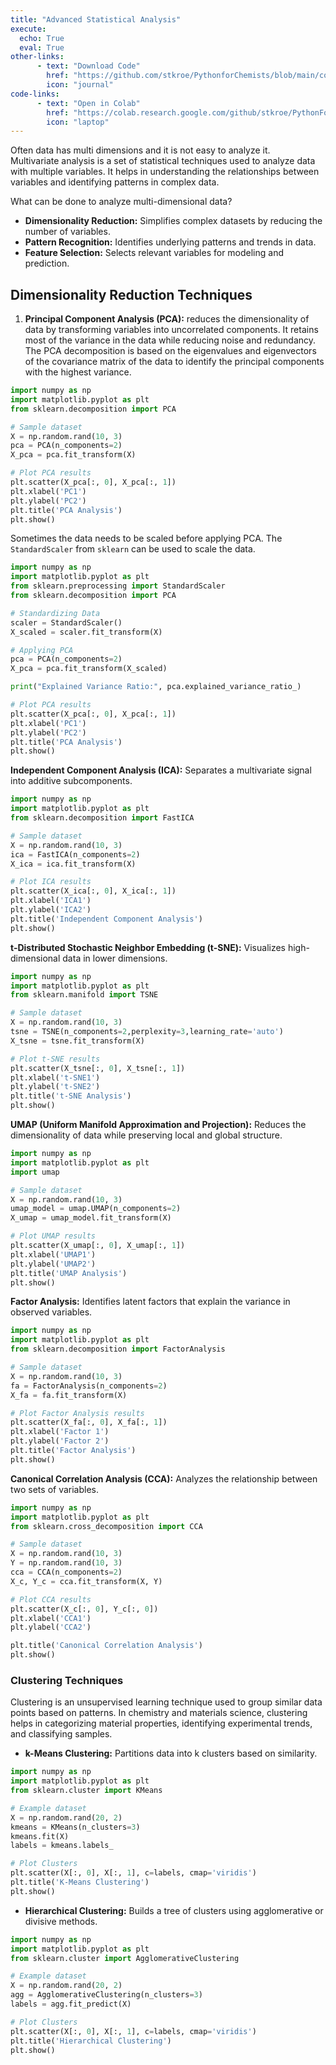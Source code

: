 ```yaml
---
title: "Advanced Statistical Analysis"
execute: 
  echo: True
  eval: True
other-links: 
      - text: "Download Code"
        href: "https://github.com/stkroe/PythonforChemists/blob/main/course/notebooks/MultiVariantAnalysis.ipynb"
        icon: "journal"
code-links:
      - text: "Open in Colab"
        href: "https://colab.research.google.com/github/stkroe/PythonForChemists/blob/main/course/notebooks/MultiVariantAnalysis.ipynb"
        icon: "laptop"
--- 
```



Often data has multi dimensions and it is not easy to analyze it. <br>
Multivariate analysis is a set of statistical techniques used to analyze data with multiple variables.
It helps in understanding the relationships between variables and identifying patterns in complex data. 

What can be done to analyze multi-dimensional data?

-   **Dimensionality Reduction:** Simplifies complex datasets by reducing the number of variables.
-   **Pattern Recognition:** Identifies underlying patterns and trends in data.
-   **Feature Selection:** Selects relevant variables for modeling and prediction.

## Dimensionality Reduction Techniques {.unnumbered}
1.  **Principal Component Analysis (PCA):** reduces the dimensionality of data by transforming variables into uncorrelated components. It retains most of the variance in the data while reducing noise and redundancy.
The PCA decomposition is based on the eigenvalues and eigenvectors of the covariance matrix of the data to identify the principal components with the highest variance.

```python
import numpy as np
import matplotlib.pyplot as plt
from sklearn.decomposition import PCA

# Sample dataset
X = np.random.rand(10, 3)
pca = PCA(n_components=2)
X_pca = pca.fit_transform(X)

# Plot PCA results
plt.scatter(X_pca[:, 0], X_pca[:, 1])
plt.xlabel('PC1')
plt.ylabel('PC2')
plt.title('PCA Analysis')
plt.show()
```

Sometimes the data needs to be scaled before applying PCA. The `StandardScaler` from `sklearn` can be used to scale the data.

```python
import numpy as np
import matplotlib.pyplot as plt
from sklearn.preprocessing import StandardScaler
from sklearn.decomposition import PCA

# Standardizing Data
scaler = StandardScaler()
X_scaled = scaler.fit_transform(X)

# Applying PCA
pca = PCA(n_components=2)
X_pca = pca.fit_transform(X_scaled)

print("Explained Variance Ratio:", pca.explained_variance_ratio_)

# Plot PCA results
plt.scatter(X_pca[:, 0], X_pca[:, 1])
plt.xlabel('PC1')
plt.ylabel('PC2')
plt.title('PCA Analysis')
plt.show()


```


**Independent Component Analysis (ICA):** Separates a multivariate signal into additive subcomponents.

```python
import numpy as np
import matplotlib.pyplot as plt
from sklearn.decomposition import FastICA

# Sample dataset
X = np.random.rand(10, 3)
ica = FastICA(n_components=2)
X_ica = ica.fit_transform(X)

# Plot ICA results
plt.scatter(X_ica[:, 0], X_ica[:, 1])
plt.xlabel('ICA1')
plt.ylabel('ICA2')
plt.title('Independent Component Analysis')
plt.show()
```

**t-Distributed Stochastic Neighbor Embedding (t-SNE):** Visualizes high-dimensional data in lower dimensions.

```python
import numpy as np
import matplotlib.pyplot as plt
from sklearn.manifold import TSNE

# Sample dataset
X = np.random.rand(10, 3)
tsne = TSNE(n_components=2,perplexity=3,learning_rate='auto')
X_tsne = tsne.fit_transform(X)

# Plot t-SNE results
plt.scatter(X_tsne[:, 0], X_tsne[:, 1])
plt.xlabel('t-SNE1')
plt.ylabel('t-SNE2')
plt.title('t-SNE Analysis')
plt.show()
```

**UMAP (Uniform Manifold Approximation and Projection):** Reduces the dimensionality of data while preserving local and global structure.

```python
import numpy as np
import matplotlib.pyplot as plt
import umap

# Sample dataset
X = np.random.rand(10, 3)
umap_model = umap.UMAP(n_components=2)
X_umap = umap_model.fit_transform(X)

# Plot UMAP results
plt.scatter(X_umap[:, 0], X_umap[:, 1])
plt.xlabel('UMAP1')
plt.ylabel('UMAP2')
plt.title('UMAP Analysis')
plt.show()
```

**Factor Analysis:** Identifies latent factors that explain the variance in observed variables.

```python
import numpy as np
import matplotlib.pyplot as plt
from sklearn.decomposition import FactorAnalysis

# Sample dataset
X = np.random.rand(10, 3)
fa = FactorAnalysis(n_components=2)
X_fa = fa.fit_transform(X)

# Plot Factor Analysis results
plt.scatter(X_fa[:, 0], X_fa[:, 1])
plt.xlabel('Factor 1')
plt.ylabel('Factor 2')
plt.title('Factor Analysis')
plt.show()
```


**Canonical Correlation Analysis (CCA):** Analyzes the relationship between two sets of variables.

```python
import numpy as np
import matplotlib.pyplot as plt
from sklearn.cross_decomposition import CCA

# Sample dataset
X = np.random.rand(10, 3)
Y = np.random.rand(10, 3)
cca = CCA(n_components=2)
X_c, Y_c = cca.fit_transform(X, Y)

# Plot CCA results
plt.scatter(X_c[:, 0], Y_c[:, 0])
plt.xlabel('CCA1')
plt.ylabel('CCA2')

plt.title('Canonical Correlation Analysis')
plt.show()
```



###  Clustering Techniques  {.unnumbered}



Clustering is an unsupervised learning technique used to group similar data points based on patterns. In chemistry and materials science, clustering helps in categorizing material properties, identifying experimental trends, and classifying samples.

- **k-Means Clustering:** Partitions data into k clusters based on similarity.


```python
import numpy as np
import matplotlib.pyplot as plt
from sklearn.cluster import KMeans

# Example dataset
X = np.random.rand(20, 2)
kmeans = KMeans(n_clusters=3)
kmeans.fit(X)
labels = kmeans.labels_

# Plot Clusters
plt.scatter(X[:, 0], X[:, 1], c=labels, cmap='viridis')
plt.title('K-Means Clustering')
plt.show()
```

- **Hierarchical Clustering:** Builds a tree of clusters using agglomerative or divisive methods.

```python
import numpy as np
import matplotlib.pyplot as plt
from sklearn.cluster import AgglomerativeClustering

# Example dataset
X = np.random.rand(20, 2)
agg = AgglomerativeClustering(n_clusters=3)
labels = agg.fit_predict(X)

# Plot Clusters
plt.scatter(X[:, 0], X[:, 1], c=labels, cmap='viridis')
plt.title('Hierarchical Clustering')
plt.show()
```


